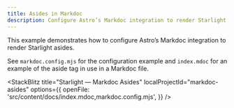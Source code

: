 ```yaml
---
title: Asides in Markdoc
description: Configure Astro’s Markdoc integration to render Starlight asides
---
```



This example demonstrates how to configure Astro’s Markdoc integration to render Starlight asides.

See `markdoc.config.mjs` for the configuration example and `index.mdoc` for an example of the aside tag in use in a Markdoc file.

<StackBlitz
	title="Starlight — Markdoc Asides"
	localProjectId="markdoc-asides"
	options={{
		openFile: 'src/content/docs/index.mdoc,markdoc.config.mjs',
	}}
/>
